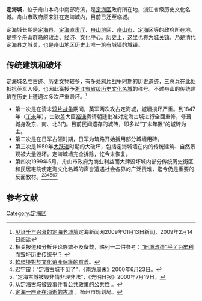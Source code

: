 {{multiple issues|
{{expand|time=2018-05-20T13:32:42+00:00}}
{{trivia|time=2018-05-20T13:32:42+00:00}}
{{disputed|time=2018-05-20T13:35:05+00:00}}
{{update|time=2018-05-20T13:35:05+00:00}}
}}
'''定海城'''，位于舟山本岛中南部海滨，是[[定海区|定海区]]政府所在地，浙江省级历史文化名城。舟山市政府原来驻在定海城内，目前已迁至临城。

定海城长期是[[定海县|定海县]]、[[定海直隶厅|定海直隶厅]]、[[舟山地区|舟山地区]]、[[舟山市|舟山市]]、[[定海区|定海区]]等的政府所在地，是整个舟山群岛的政治、经济、文化中心。历史上，这里也称为[[城关镇|城关镇]]，乃是清代定海县之城关，也是舟山地区历史上唯一筑有城墙的城镇。

==传统建筑和破坏==
定海城名胜古迹、历史文物较多，有多处[[鸦片战争|鸦片战争]]时期的历史遗迹，三总兵在此处抵抗英军入侵，也因此獲授予[[浙江省省级历史文化名城|浙江省省级历史文化名城]]的称号。不过舟山的传统建筑在历史上遭遇过多次严重毁坏。<ref>[http://zh.wikipedia.org/w/index.php?title=%E5%AE%9A%E6%B5%B7_(%E5%9F%8E%E5%8C%BA)&action=edit 见证千年兴衰的定海老城墙]定海新闻网2009年01月13日新闻，2009年2月14日阅读</ref>
* 第一次是在清末[[鸦片战争|鸦片战争]]期间，英军两次攻占定海城，城墙损坏严重。到1847年（[[丁未|丁未]]年），由钦差大臣[[裕谦|裕谦]]奏请朝廷批准对定海古城进行全面重修，修葺城身及东、南、北3门。目前民间遗存的城砖，即多以“丁未年置”的城砖为主。
* 第二次是在日军占领时期，日军为筑路开始拆用部分城墙用砖。
* 第三次是1959年[[大跃进|大跃进]]时期的大破坏，包括定海城墙在内的传统建筑、自然景观被大量毁坏。定海城墙完全拆除，讫今未恢复。
* 第四次1999年5月，舟山市政府为商业利益而大肆毁坏城内部分传统历史街区和民居宅院使定海文化名城的声誉遭遇社会各界的广泛责难，迄今仍是重要的反面教材。<ref>相关报道和分析评论族繁不及备载，略列一二供参考：[http://www.fon.org.cn/content.php?aid=7103 “旧城改造”乎？为牟利而毁坏历史传统乎？] {{Wayback|url=http://www.fon.org.cn/content.php?aid=7103 |date=20110903221500 }}</ref><ref>[http://www.sunyat-sen.org:1980/b5/192.168.0.100/bwlt/show.php?id=59 軟環境對於文化遺產保護的意義]{{Dead link|date=2018年7月 |bot=InternetArchiveBot |fix-attempted=no }}。</ref><ref>迟宇宙：“定海古城不见了”，《南方周末》2000年6月23日。</ref><ref>“定海古城被毁非情非理非法”，《光明日报》2000年7月19日。</ref><ref>[http://www.cpasonline.org.cn/gb/bullet/d2.doc 从定海古城被毁事件看公共政策的公共性] {{Wayback|url=http://www.cpasonline.org.cn/gb/bullet/d2.doc |date=20160304110853 }}。</ref><ref>[http://www.yzghj.gov.cn/shownews.asp?ID=781 定海一座正在消逝的古城] {{Wayback|url=http://www.yzghj.gov.cn/shownews.asp?ID=781 |date=20071030134635 }}，杨州市规划局。</ref>

==参考文献==
{{reflist}}

[[Category:定海区|Category:定海区]]